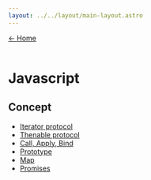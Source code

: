 ---
layout: ../../layout/main-layout.astro
---
<a href="/">← Home </a> <br /> <br />

# Javascript

## Concept

- [Iterator protocol](./javascript/iterator-protocol)
- [Thenable protocol](./javascript/thenable-protocol)
- [Call, Apply, Bind](./javascript/call-apply-bind)
- [Prototype](./javascript/prototype)
- [Map](./javascript/map)
- [Promises](./javascript/promises)
